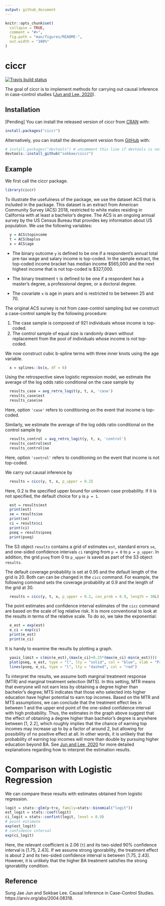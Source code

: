 ```yaml
---
output: github_document
---
```


<!-- README.md is generated from README.Rmd. Please edit that file -->

```r
knitr::opts_chunk$set(
  collapse = TRUE,
  comment = "#>",
  fig.path = "man/figures/README-",
  out.width = "100%"
)
```

# ciccr

<!-- badges: start -->
[![Travis build status](https://travis-ci.org/sokbae/ciccr.svg?branch=master)](https://travis-ci.org/github/sokbae/ciccr)
<!-- badges: end -->

The goal of ciccr is to implement methods for carrying out causal inference in case-control studies ([Jun and Lee, 2020](https://arxiv.org/abs/2004.08318)).

## Installation

[Pending] You can install the released version of ciccr from [CRAN](https://CRAN.R-project.org) with:

``` r
install.packages("ciccr")
```

Alternatively, you can install the development version from [GitHub](https://github.com/) with:

``` r
# install.packages("devtools") # uncomment this line if devtools is not installed yet 
devtools::install_github("sokbae/ciccr")
```
## Example

We first call the ciccr package.

```r
library(ciccr)
```

To illustrate the usefulness of the package, we use the dataset ACS that is included in the package. This dataset is an extract from American Community Survey (ACS) 2018, restricted to white males residing in California with at least a bachelor's degree. The ACS is an ongoing annual survey by the US Census Bureau that provides key information about US population. We use the following variables:  

```r
  y = ACS$topincome
  t = ACS$baplus
  x = ACS$age
```

- The binary outcome `y` is defined to be one if a respondent's annual total pre-tax wage and salary income is top-coded. In the sample extract, the top-coded income bracket has median income \$565,000 and the next highest income that is not top-coded is \$327,000.   

- The binary treatment `t` is defined to be one if a respondent has a master's degree, a professional degree, or a doctoral degree.

- The covariate `x` is age in years and is restricted to be between 25 and 70.

The original ACS survey is not from case-control sampling but we construct a case-control sample by the following procedure: 

1. The case sample is composed of 921 individuals whose income is top-coded.
2. The control sample of equal size is randomly drawn without replacement from the pool of individuals whose income is not top-coded. 

We now construct cubic b-spline terms with three inner knots using the age variable.

```r
  x = splines::bs(x, df = 6)
```
 
Using the retrospective sieve logistic regression model, we estimate the average of the log odds ratio conditional on the case sample by

```r
  results_case = avg_retro_logit(y, t, x, 'case')
  results_case$est
  results_case$se
```

Here, option `'case'` refers to conditioning on the event that income is top-coded. 

Similarly, we estimate the average of the log odds ratio conditional on the control sample by

```r
  results_control = avg_retro_logit(y, t, x, 'control')
  results_control$est
  results_control$se
```

Here, option `'control'` refers to conditioning on the event that income is not top-coded. 

We carry out causal inference by

```r
  results = cicc(y, t, x, p_upper = 0.2)
```
Here, 0.2 is the specified upper bound for unknown case probability. If it is not specified, the default choice for `p` is `p = 1`. 

```r
  est = results$est
  print(est)
  se = results$se
  print(se)
  ci = results$ci
  print(ci)
  pseq = results$pseq
  print(pseq)
```

The S3 object `results` contains a grid of estimates `est`, standard errors `se`, and one-sided confidence intervals `ci` ranging from `p = 0` to `p = p_upper`. In addition, the grid `pseq` from 0 to `p_upper` is saved as part of the S3 object `results`.

The default coverage probability is set at 0.95 and the default length of the grid is 20. Both can can be changed in the `cicc` command. For example, the following command sets the coverage probability at 0.9 and the length of the grid at 30.

```r
  results = cicc(y, t, x, p_upper = 0.2, cov_prob = 0.9, length = 30L)
```

The point estimates and confidence interval estimates of the `cicc` command are based on the scale of log relative risk. It is more conventional to look at the results in terms of the relative scale. To do so, we take the exponential:  

```r
  e_est = exp(est)
  e_ci = exp(ci)
  print(e_est)
  print(e_ci)
```

It is handy to examine the results by plotting a graph.

```r
  yaxis_limit = c(min(e_est),(max(e_ci)+0.25*(max(e_ci)-min(e_est))))
  plot(pseq, e_est, type = "l", lty = "solid", col = "blue", xlab = "Pr(Y*=1)",ylab = "exp(change in log probability)", xlim = c(0,max(pseq)), ylim = yaxis_limit)
  lines(pseq, e_ci, type = "l", lty = "dashed", col = "red")
```


To interpret the results, we assume both marginal treatment response (MTR) and marginal treatment selection (MTS). In this setting, MTR means that everyone will not earn less by obtaining a degree higher than bachelor's degree; MTS indicates that those who selected into higher education have higher potential to earn top incomes. Based on the MTR and MTS assumptions, we can conclude that the treatment effect lies in between 1 and the upper end point of the one-sided confidence interval with high probability. Thus, the estimates in the graph above suggest that the effect of obtaining a degree higher than bachelor's degree is anywhere between [1, 2.2], which roughly implies that the chance of earning top incomes may increase up to by a factor of around 2, but allowing for possibility of no positive effect at all. In other words, it is unlikely that the probability of earning top incomes will more than double by pursuing higher education beyond BA.  See [Jun and Lee, 2020](https://arxiv.org/abs/2004.08318) for more detailed explanations regarding how to interpret the estimation results.  

# Comparison with Logistic Regression

We can compare these results with estimates obtained from logistic regression.

```r
logit = stats::glm(y~t+x, family=stats::binomial("logit"))
est_logit = stats::coef(logit)
ci_logit = stats::confint(logit, level = 0.9)
# point estimate
exp(est_logit)
# confidence interval
exp(ci_logit)
```

Here, the relevant coefficient is 2.06 (`t`) and its two-sided 90% confidence interval is [1.75, 2.43]. If we assume strong ignorability, the treatment effect is about 2 and its two-sided confidence interval is between [1.75, 2.43]. However, it is unlikely that the higher BA treatment satisfies the strong ignorability condition. 

## Reference

Sung Jae Jun and Sokbae Lee. Causal Inference in Case-Control Studies. 
https://arxiv.org/abs/2004.08318.

